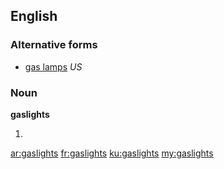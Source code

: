 ==English==

===Alternative forms===
* [[gas lamps]] ''US''

===Noun===
'''gaslights'''

# {{British}} {{plural of|[[gaslight]]}}

[[ar:gaslights]]
[[fr:gaslights]]
[[ku:gaslights]]
[[my:gaslights]]